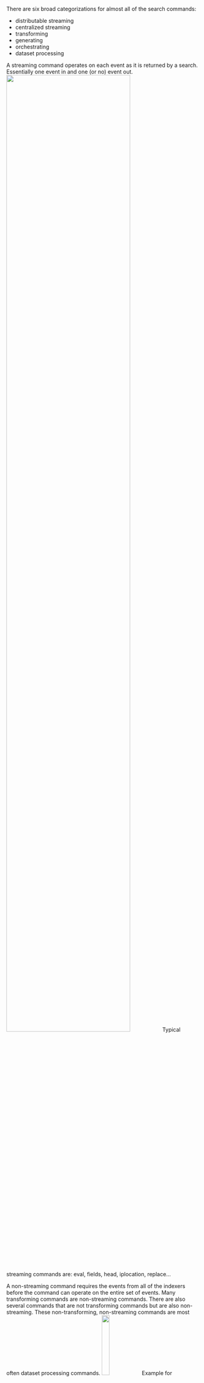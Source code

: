 
There are six broad categorizations for almost all of the search commands:

* distributable streaming
* centralized streaming
* transforming
* generating
* orchestrating
* dataset processing

A streaming command operates on each event as it is returned by a search. 
Essentially one event in and one (or no) event out.
<img src="/static/app/splunk4champions2/images/Streaming_flow.png" width="80%" />
Typical streaming commands are: eval, fields, head, iplocation, replace... 

A non-streaming command requires the events from all of the indexers before the command can operate on the entire set of events. Many transforming commands are non-streaming commands. There are also several commands that are not transforming commands but are also non-streaming. These non-transforming, non-streaming commands are most often dataset processing commands.
<img src="/static/app/splunk4champions2/images/Nonstreaming_flow.png" width="20%" />
Example for transforming commands: addtotals, chart, mvcombine, rare, stats, table, timechart, top... 


See documentation for the examples: https://docs.splunk.com/Documentation/Splunk/9.0.1/SearchReference/Commandsbytype
